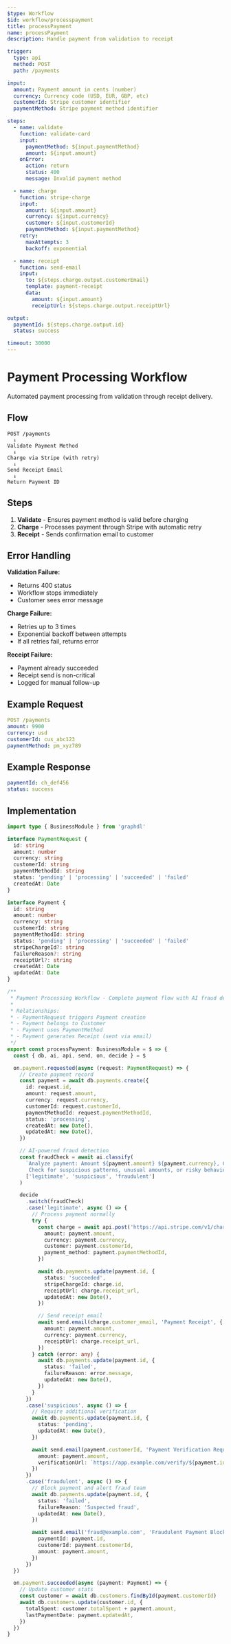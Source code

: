```yaml
---
$type: Workflow
$id: workflow/processpayment
title: processPayment
name: processPayment
description: Handle payment from validation to receipt

trigger:
  type: api
  method: POST
  path: /payments

input:
  amount: Payment amount in cents (number)
  currency: Currency code (USD, EUR, GBP, etc)
  customerId: Stripe customer identifier
  paymentMethod: Stripe payment method identifier

steps:
  - name: validate
    function: validate-card
    input:
      paymentMethod: ${input.paymentMethod}
      amount: ${input.amount}
    onError:
      action: return
      status: 400
      message: Invalid payment method

  - name: charge
    function: stripe-charge
    input:
      amount: ${input.amount}
      currency: ${input.currency}
      customer: ${input.customerId}
      paymentMethod: ${input.paymentMethod}
    retry:
      maxAttempts: 3
      backoff: exponential

  - name: receipt
    function: send-email
    input:
      to: ${steps.charge.output.customerEmail}
      template: payment-receipt
      data:
        amount: ${input.amount}
        receiptUrl: ${steps.charge.output.receiptUrl}

output:
  paymentId: ${steps.charge.output.id}
  status: success

timeout: 30000
---
```


# Payment Processing Workflow

Automated payment processing from validation through receipt delivery.

## Flow

```
POST /payments
  ↓
Validate Payment Method
  ↓
Charge via Stripe (with retry)
  ↓
Send Receipt Email
  ↓
Return Payment ID
```

## Steps

1. **Validate** - Ensures payment method is valid before charging
2. **Charge** - Processes payment through Stripe with automatic retry
3. **Receipt** - Sends confirmation email to customer

## Error Handling

**Validation Failure:**
- Returns 400 status
- Workflow stops immediately
- Customer sees error message

**Charge Failure:**
- Retries up to 3 times
- Exponential backoff between attempts
- If all retries fail, returns error

**Receipt Failure:**
- Payment already succeeded
- Receipt send is non-critical
- Logged for manual follow-up

## Example Request

```yaml
POST /payments
amount: 9900
currency: usd
customerId: cus_abc123
paymentMethod: pm_xyz789
```

## Example Response

```yaml
paymentId: ch_def456
status: success
```

## Implementation

```typescript
import type { BusinessModule } from 'graphdl'

interface PaymentRequest {
  id: string
  amount: number
  currency: string
  customerId: string
  paymentMethodId: string
  status: 'pending' | 'processing' | 'succeeded' | 'failed'
  createdAt: Date
}

interface Payment {
  id: string
  amount: number
  currency: string
  customerId: string
  paymentMethodId: string
  status: 'pending' | 'processing' | 'succeeded' | 'failed'
  stripeChargeId?: string
  failureReason?: string
  receiptUrl?: string
  createdAt: Date
  updatedAt: Date
}

/**
 * Payment Processing Workflow - Complete payment flow with AI fraud detection
 *
 * Relationships:
 * - PaymentRequest triggers Payment creation
 * - Payment belongs to Customer
 * - Payment uses PaymentMethod
 * - Payment generates Receipt (sent via email)
 */
export const processPayment: BusinessModule = $ => {
  const { db, ai, api, send, on, decide } = $

  on.payment.requested(async (request: PaymentRequest) => {
    // Create payment record
    const payment = await db.payments.create({
      id: request.id,
      amount: request.amount,
      currency: request.currency,
      customerId: request.customerId,
      paymentMethodId: request.paymentMethodId,
      status: 'processing',
      createdAt: new Date(),
      updatedAt: new Date(),
    })

    // AI-powered fraud detection
    const fraudCheck = await ai.classify(
      `Analyze payment: Amount ${payment.amount} ${payment.currency}, Customer ID ${payment.customerId}.
       Check for suspicious patterns, unusual amounts, or risky behavior.`,
      ['legitimate', 'suspicious', 'fraudulent']
    )

    decide
      .switch(fraudCheck)
      .case('legitimate', async () => {
        // Process payment normally
        try {
          const charge = await api.post('https://api.stripe.com/v1/charges', {
            amount: payment.amount,
            currency: payment.currency,
            customer: payment.customerId,
            payment_method: payment.paymentMethodId,
          })

          await db.payments.update(payment.id, {
            status: 'succeeded',
            stripeChargeId: charge.id,
            receiptUrl: charge.receipt_url,
            updatedAt: new Date(),
          })

          // Send receipt email
          await send.email(charge.customer_email, 'Payment Receipt', {
            amount: payment.amount,
            currency: payment.currency,
            receiptUrl: charge.receipt_url,
          })
        } catch (error: any) {
          await db.payments.update(payment.id, {
            status: 'failed',
            failureReason: error.message,
            updatedAt: new Date(),
          })
        }
      })
      .case('suspicious', async () => {
        // Require additional verification
        await db.payments.update(payment.id, {
          status: 'pending',
          updatedAt: new Date(),
        })

        await send.email(payment.customerId, 'Payment Verification Required', {
          amount: payment.amount,
          verificationUrl: `https://app.example.com/verify/${payment.id}`,
        })
      })
      .case('fraudulent', async () => {
        // Block payment and alert fraud team
        await db.payments.update(payment.id, {
          status: 'failed',
          failureReason: 'Suspected fraud',
          updatedAt: new Date(),
        })

        await send.email('fraud@example.com', 'Fraudulent Payment Blocked', {
          paymentId: payment.id,
          customerId: payment.customerId,
          amount: payment.amount,
        })
      })
  })

  on.payment.succeeded(async (payment: Payment) => {
    // Update customer stats
    const customer = await db.customers.findById(payment.customerId)
    await db.customers.update(customer.id, {
      totalSpent: customer.totalSpent + payment.amount,
      lastPaymentDate: payment.updatedAt,
    })
  })
}
```
